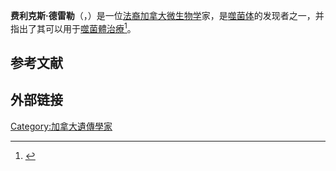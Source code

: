 {{Infobox scientist
|name              = Félix d'Hérelle
|image             = Félix d'Hérelle.jpg
|image_size        = 
|caption           = 
|birth_date        = 1873年4月25日
|birth_place       = [[法国|法国]][[巴黎|巴黎]]
|death_date        = {{Death date and age|df=yes|1949|2|22|1873|4|25}}
|death_place       = 法国巴黎
|residence         = 
|citizenship       = 
|nationality       = {{flag|France}} <br/>  {{flag|Canada}}
|ethnicity         = 
|field             = [[微生物学|微生物学]]
|work_institutions = 
|alma_mater        = 
|doctoral_advisor  = 
|doctoral_students = 
|known_for         = [[噬菌体|噬菌体]]
|author_abbrev_bot = 
|author_abbrev_zoo = 
|influences        = 
|influenced        = 
|prizes            = [[列文虎克奖章|列文虎克奖章]]（1925年）
|religion          = 
|footnotes         = 
|signature         =
}}

'''费利克斯·德雷勒'''（{{lang-fr|Félix d'Hérelle}}，{{bd|1873年|4月25日|1949年|2月22日}}）是一位[[法裔加拿大人|法裔加拿大]][[微生物学|微生物学]]家，是[[噬菌体|噬菌体]]的发现者之一，并指出了其可以用于[[噬菌體治療|噬菌體治療]]<ref>{{Cite journal | last1 = Keen | first1 = E. C. | title = Phage Therapy: Concept to Cure | doi = 10.3389/fmicb.2012.00238 | journal = Frontiers in Microbiology | volume = 3 | pages = 238 | year = 2012 | pmid =  22833738| pmc = 3400130}}</ref>。
== 参考文献 ==
{{reflist}}

== 外部链接 ==
{{列文虎克奖章获得者}}
{{Authority control}}

{{DEFAULTSORT:D'Hérelle, Félix}}

[[Category:加拿大遺傳學家|Category:加拿大遺傳學家]]